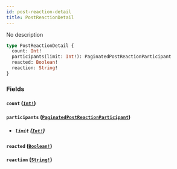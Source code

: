```yaml
---
id: post-reaction-detail
title: PostReactionDetail
---
```


No description

```graphql
type PostReactionDetail {
  count: Int!
  participants(limit: Int!): PaginatedPostReactionParticipant
  reacted: Boolean!
  reaction: String!
}
```

### Fields

#### `count` ([`Int!`](/graphql/scalars/int))

#### `participants` ([`PaginatedPostReactionParticipant`](/graphql/objects/paginated-post-reaction-participant))

- ##### `limit` ([`Int!`](/graphql/scalars/int))

#### `reacted` ([`Boolean!`](/graphql/scalars/boolean))

#### `reaction` ([`String!`](/graphql/scalars/string))
